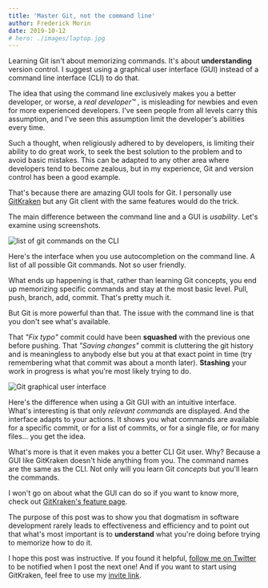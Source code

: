 ```yaml
---
title: 'Master Git, not the command line'
author: Frederick Morin
date: 2019-10-12
# hero: ./images/laptop.jpg
---
```


Learning Git isn't about memorizing commands. It's about **understanding** version control. I suggest using a graphical user interface (GUI) instead of a command line interface (CLI) to do that.

The idea that using the command line exclusively makes you a better developer, or worse, a _real developer™_ , is misleading for newbies and even for more experienced developers. I've seen people from all levels carry this assumption, and I've seen this assumption limit the developer's abilities every time.

Such a thought, when religiously adhered to by developers, is limiting their ability to do great work, to seek the best solution to the problem and to avoid basic mistakes. This can be adapted to any other area where developers tend to become zealous, but in my experience, Git and version control has been a good example.

That's because there are amazing GUI tools for Git. I personally use [GitKraken](https://www.gitkraken.com/invite/qTgsLk53) but any Git client with the same features would do the trick.

The main difference between the command line and a GUI is _usability_. Let's examine using screenshots.

<div className="Image__Small">
  <img src="./images/git_cli.png" alt="list of git commands on the CLI" />
</div>

Here's the interface when you use autocompletion on the command line. A list of all possible Git commands. Not so user friendly.

What ends up happening is that, rather than learning Git concepts, you end up memorizing specific commands and stay at the most basic level. Pull, push, branch, add, commit. That's pretty much it.

But Git is more powerful than that. The issue with the command line is that you don't see what's available.

That _"Fix typo"_ commit could have been **squashed** with the previous one before pushing. That _"Saving changes"_ commit is cluttering the git history and is meaningless to anybody else but you at that exact point in time (try remembering what that commit was about a month later). **Stashing** your work in progress is what you're most likely trying to do.

<div className="Image__Small">
  <img src="./images/git_gui.png" alt="Git graphical user interface" />
</div>

Here's the difference when using a Git GUI with an intuitive interface. What's interesting is that only _relevant commands_ are displayed. And the interface adapts to your actions. It shows you what commands are available for a specific commit, or for a list of commits, or for a single file, or for many files... you get the idea.

What's more is that it even makes you a better CLI Git user. Why? Because a GUI like GitKraken doesn't hide anything from you. The command names are the same as the CLI. Not only will you learn Git _concepts_ but you'll learn the commands.

I won't go on about what the GUI can do so if you want to know more, check out [GitKraken's feature page](https://www.gitkraken.com/git-client).

The purpose of this post was to show you that dogmatism in software development rarely leads to effectiveness and efficiency and to point out that what's most important is to **understand** what you're doing before trying to memorize how to do it.

I hope this post was instructive. If you found it helpful, [follow me on Twitter](https://twitter.com/_freddydumont) to be notified when I post the next one! And if you want to start using GitKraken, feel free to use my [invite link](https://www.gitkraken.com/invite/qTgsLk53).
